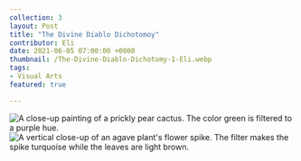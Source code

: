 ---
collection: 3
layout: Post
title: "The Divine Diablo Dichotomoy"
contributor: Eli
date: 2021-06-05 07:00:00 +0000
thumbnail: /The-Divine-Diablo-Dichotomy-1-Eli.webp
tags: 
- Visual Arts
featured: true

---
<div class="center">
    <img src="/images/3/The-Divine-Diablo-Dichotomy-1-Eli.JPEG" 
    alt="A close-up painting of a prickly pear cactus. The color green is filtered to a purple hue." />
</div>

<div class="center">
    <img src="/images/3/The-Divine-Diablo-Dichotomy-2-Eli.JPEG" 
    alt="A vertical close-up of an agave plant's flower spike. The filter makes the spike turquoise while the leaves are light brown." />
</div>